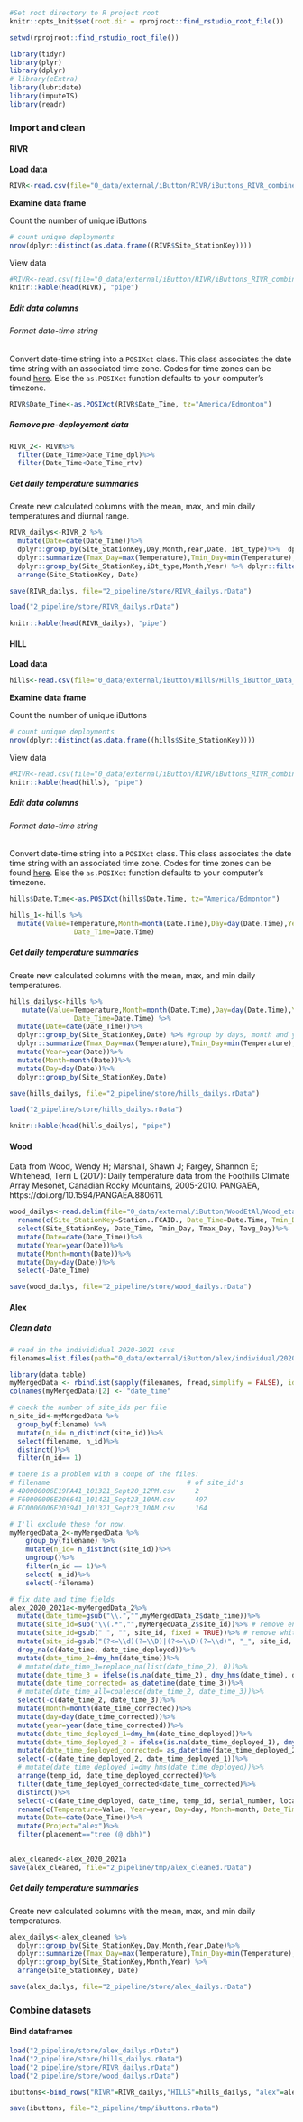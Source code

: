 ```r
#Set root directory to R project root
knitr::opts_knit$set(root.dir = rprojroot::find_rstudio_root_file())

setwd(rprojroot::find_rstudio_root_file())
```

```r
library(tidyr)
library(plyr)
library(dplyr)
# library(eExtra)
library(lubridate)
library(imputeTS)
library(readr)
```

### Import and clean {.unnumbered}

#### RIVR {.unnumbered}

**Load data**

```r
RIVR<-read.csv(file="0_data/external/iButton/RIVR/iButtons_RIVR_combined_April7_2022_no_extremes.csv")
```

**Examine data frame**

Count the number of unique iButtons

```r
# count unique deployments
nrow(dplyr::distinct(as.data.frame((RIVR$Site_StationKey))))
```

View data

```r
#RIVR<-read.csv(file="0_data/external/iButton/RIVR/iButtons_RIVR_combined_April7_2022_no_extremes.csv")
knitr::kable(head(RIVR), "pipe") 
```

##### Edit data columns {.unnumbered}

###### Format date-time string {.unnumbered}

Convert date-time string into a `POSIXct` class. This class associates the date time string with an associated time zone. Codes for time zones can be found [here](https://en.wikipedia.org/wiki/List_of_tz_database_time_zones). Else the `as.POSIXct` function defaults to your computer's timezone.

```r
RIVR$Date_Time<-as.POSIXct(RIVR$Date_Time, tz="America/Edmonton")
```

##### Remove pre-deployement data {.unnumbered}

```r
RIVR_2<- RIVR%>%
  filter(Date_Time>Date_Time_dpl)%>%
  filter(Date_Time<Date_Time_rtv)
```


##### Get daily temperature summaries {.unnumbered}

Create new calculated columns with the mean, max, and min daily temperatures and diurnal range. 

```r
RIVR_dailys<-RIVR_2 %>% 
  mutate(Date=date(Date_Time))%>%
  dplyr::group_by(Site_StationKey,Day,Month,Year,Date, iBt_type)%>%  dplyr::mutate(Temperature=Value) %>%
  dplyr::summarize(Tmax_Day=max(Temperature),Tmin_Day=min(Temperature),Tavg_Day=mean(Temperature))%>%
  dplyr::group_by(Site_StationKey,iBt_type,Month,Year) %>% dplyr::filter(!iBt_type=="EXTRA-TOP")%>%
  arrange(Site_StationKey, Date)

save(RIVR_dailys, file="2_pipeline/store/RIVR_dailys.rData")
```



```r
load("2_pipeline/store/RIVR_dailys.rData")

knitr::kable(head(RIVR_dailys), "pipe") 
```


#### HILL {.unnumbered}

**Load data**

```r
hills<-read.csv(file="0_data/external/iButton/Hills/Hills_iButton_Data_Combined_Corrected_for_Deployment_no_extremes_Apr_27.csv")
```

**Examine data frame**

Count the number of unique iButtons

```r
# count unique deployments
nrow(dplyr::distinct(as.data.frame((hills$Site_StationKey))))
```

View data

```r
#RIVR<-read.csv(file="0_data/external/iButton/RIVR/iButtons_RIVR_combined_April7_2022_no_extremes.csv")
knitr::kable(head(hills), "pipe") 
```

##### Edit data columns {.unnumbered}

###### Format date-time string {.unnumbered}

Convert date-time string into a `POSIXct` class. This class associates the date time string with an associated time zone. Codes for time zones can be found [here](https://en.wikipedia.org/wiki/List_of_tz_database_time_zones). Else the `as.POSIXct` function defaults to your computer's timezone.

```r
hills$Date.Time<-as.POSIXct(hills$Date.Time, tz="America/Edmonton")
```


```r
hills_1<-hills %>%
  mutate(Value=Temperature,Month=month(Date.Time),Day=day(Date.Time),Year=year(Date.Time),
                Date_Time=Date.Time) 

```


##### Get daily temperature summaries {.unnumbered}

Create new calculated columns with the mean, max, and min daily temperatures.

```r
hills_dailys<-hills %>%
   mutate(Value=Temperature,Month=month(Date.Time),Day=day(Date.Time),Year=year(Date.Time),
                Date_Time=Date.Time) %>%
  mutate(Date=date(Date_Time))%>%
  dplyr::group_by(Site_StationKey,Date) %>% #group by days, month and year
  dplyr::summarize(Tmax_Day=max(Temperature),Tmin_Day=min(Temperature),Tavg_Day=mean(Temperature))%>%
  mutate(Year=year(Date))%>%
  mutate(Month=month(Date))%>%
  mutate(Day=day(Date))%>%
  dplyr::group_by(Site_StationKey,Date) 

save(hills_dailys, file="2_pipeline/store/hills_dailys.rData")
```

```r
load("2_pipeline/store/hills_dailys.rData")

knitr::kable(head(hills_dailys), "pipe") 
```


#### Wood {-} 

Data from Wood, Wendy H; Marshall, Shawn J; Fargey, Shannon E; Whitehead, Terri L (2017): Daily temperature data from the Foothills Climate Array Mesonet, Canadian Rocky Mountains, 2005-2010. PANGAEA, https://doi.org/10.1594/PANGAEA.880611. 

```r
wood_dailys<-read.delim(file="0_data/external/iButton/WoodEtAl/Wood_etal_2017.tab",  header=T, sep="\t", skip = 23)%>%
  rename(c(Site_StationKey=Station..FCAID., Date_Time=Date.Time, Tmin_Day=TnTnTn.day.min...C., Tmax_Day=TxTxTx.day.max...C., Tavg_Day=TTT.daily.m...C.))%>%
  select(Site_StationKey, Date_Time, Tmin_Day, Tmax_Day, Tavg_Day)%>%
  mutate(Date=date(Date_Time))%>%
  mutate(Year=year(Date))%>%
  mutate(Month=month(Date))%>%
  mutate(Day=day(Date))%>%
  select(-Date_Time)

save(wood_dailys, file="2_pipeline/store/wood_dailys.rData")
```


#### Alex {-}

##### Clean data {-}

```r
# read in the individidual 2020-2021 csvs
filenames=list.files(path="0_data/external/iButton/alex/individual/2020_2021", full.names=TRUE)

library(data.table)
myMergedData <- rbindlist(sapply(filenames, fread,simplify = FALSE), idcol = 'filename')
colnames(myMergedData)[2] <- "date_time"

# check the number of site_ids per file
n_site_id<-myMergedData %>%
  group_by(filename) %>%
  mutate(n_id= n_distinct(site_id))%>%
  select(filename, n_id)%>%
  distinct()%>%
  filter(n_id== 1)

# there is a problem with a coupe of the files:
# filename	                                # of site_id's
# 4D0000006E19FA41_101321_Sept20_12PM.csv	  2
# F60000006E206641_101421_Sept23_10AM.csv	  497
# FC0000006E203941_101321_Sept23_10AM.csv	  164

# I'll exclude these for now. 
myMergedData_2<-myMergedData %>%
    group_by(filename) %>%
    mutate(n_id= n_distinct(site_id))%>%
    ungroup()%>%
    filter(n_id == 1)%>%
    select(-n_id)%>%
    select(-filename)

# fix date and time fields 
alex_2020_2021a<-myMergedData_2%>%
  mutate(date_time=gsub("\\.","",myMergedData_2$date_time))%>%
  mutate(site_id=sub("\\(.*","",myMergedData_2$site_id))%>% # remove entore string after (
  mutate(site_id=gsub(" ", "", site_id, fixed = TRUE))%>% # remove white space
  mutate(site_id=gsub("(?<=\\d)(?=\\D)|(?<=\\D)(?=\\d)", "_", site_id, perl = TRUE)) %>% # add _ between digits and letters
  drop_na(c(date_time, date_time_deployed))%>%
  mutate(date_time_2=dmy_hm(date_time))%>%
  # mutate(date_time_3=replace_na(list(date_time_2), 0))%>%
  mutate(date_time_3 = ifelse(is.na(date_time_2), dmy_hms(date_time), date_time_2))%>%
  mutate(date_time_corrected= as_datetime(date_time_3))%>%
  # mutate(date_time_all=coalesce(date_time_2, date_time_3))%>%
  select(-c(date_time_2, date_time_3))%>%
  mutate(month=month(date_time_corrected))%>%
  mutate(day=day(date_time_corrected))%>%
  mutate(year=year(date_time_corrected))%>%
  mutate(date_time_deployed_1=dmy_hm(date_time_deployed))%>%
  mutate(date_time_deployed_2 = ifelse(is.na(date_time_deployed_1), dmy_hms(date_time_deployed), date_time_deployed_1))%>%
  mutate(date_time_deployed_corrected= as_datetime(date_time_deployed_2))%>%
  select(-c(date_time_deployed_2, date_time_deployed_1))%>%
  # mutate(date_time_deployed_1=dmy_hms(date_time_deployed))%>%
  arrange(temp_id, date_time_deployed_corrected)%>%
  filter(date_time_deployed_corrected<date_time_corrected)%>%
  distinct()%>%
  select(-c(date_time_deployed, date_time, temp_id, serial_number, location))%>%
  rename(c(Temperature=Value, Year=year, Day=day, Month=month, Date_Time=date_time_corrected,  Date_Time_dpl=date_time_deployed_corrected, Site_StationKey=site_id ))%>%
  mutate(Date=date(Date_Time))%>%
  mutate(Project="alex")%>%
  filter(placement=="tree (@ dbh)")
 

alex_cleaned<-alex_2020_2021a
save(alex_cleaned, file="2_pipeline/tmp/alex_cleaned.rData")

```


##### Get daily temperature summaries {.unnumbered}

Create new calculated columns with the mean, max, and min daily temperatures. 

```r
alex_dailys<-alex_cleaned %>% 
  dplyr::group_by(Site_StationKey,Day,Month,Year,Date)%>%
  dplyr::summarize(Tmax_Day=max(Temperature),Tmin_Day=min(Temperature),Tavg_Day=mean(Temperature))%>% 
  dplyr::group_by(Site_StationKey,Month,Year) %>% 
  arrange(Site_StationKey, Date)

save(alex_dailys, file="2_pipeline/store/alex_dailys.rData")
```


### Combine datasets {.unnumbered}

#### **Bind dataframes**

```r

load("2_pipeline/store/alex_dailys.rData")
load("2_pipeline/store/hills_dailys.rData")
load("2_pipeline/store/RIVR_dailys.rData")
load("2_pipeline/store/wood_dailys.rData")

ibuttons<-bind_rows("RIVR"=RIVR_dailys,"HILLS"=hills_dailys, "alex"=alex_dailys, "wood"=wood_dailys, .id="Project")

save(ibuttons, file="2_pipeline/tmp/ibuttons.rData")
```

